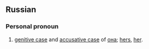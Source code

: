 == Russian ==
=== Personal pronoun ===

# [[genitive case]] and [[accusative case]] of [[она]]; [[hers]], [[her]].